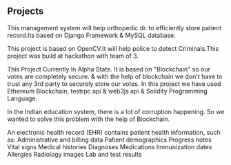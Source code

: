 ## Projects

<ProjectCard title="Patient Record Management" link="https://github.com/CSBuddy/Patient-Record-Management" bg="linear-gradient(to right, #1ad64c 0%, #FBB03B 100%)">This management system will help orthopedic dr. to efficiently store patient record.Its based on Django Framework & MySQL database.
</ProjectCard>

<ProjectCard title="Criminal Recognition System" link="https://github.com/CSBuddy/Criminal-Recognition-System" bg="linear-gradient(to right, #1ae0eb 0%, #FBB03B 100%)">This project is based on OpenCV.It will help police to detect Criminals.This project was build at hackathon with team of 3.
</ProjectCard>


<ProjectCard title="Blockchain Based Voting System" link="https://github.com/CSBuddy/Blockchain-Based-Voting-System" bg="linear-gradient(to right, #D4145A 0%, #FBB03B 100%)">This Project Currently In Alpha State.
It is based on "Blockchain" so our votes are completely secure.
& with the help of blockchain we don't have to trust any 3rd party to securely store our votes.
In this project we have used Ethereum Blockchain,
testrpc api & web3js api &
Solidity Programming Language.
</ProjectCard>

<ProjectCard title="StudeBlock" link="https://github.com/CSBuddy/StudeBlock" bg="linear-gradient(to right, #1ae0eb 0%, #FBB03B 100%)">In the Indian education system, there is a lot of corruption happening. So we wanted to solve this problem with the help of Blockchain.
</ProjectCard>

<ProjectCard title="PatientBlock" link="https://github.com/CSBuddy/PatientBlock" bg="linear-gradient(to right, #1ae0eb 0%, #FBB03B 100%)">An electronic health record (EHR) contains patient health information, such as: Administrative and billing data Patient demographics Progress notes Vital signs Medical histories Diagnoses Medications Immunization dates Allergies Radiology images Lab and test results
</ProjectCard>
